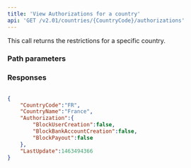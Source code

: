 ```yaml
---
title: 'View Authorizations for a country'  
api: 'GET /v2.01/countries/{CountryCode}/authorizations'  
---
```




This call returns the restrictions for a specific country.  

### Path parameters  

<CountryCode />  

### Responses  

<AccordionGroup><Accordion title="200">  

<CountryCodeResponse />  

<CountryNameResponse />  

<AuthorizationResponse />  

<LastUpdateResponse /></Accordion></AccordionGroup>  

<ResponseExample>  

```json 200  

{
    "CountryCode":"FR",
    "CountryName":"France",
    "Authorization":{
        "BlockUserCreation":false,
        "BlockBankAccountCreation":false,
        "BlockPayout":false
    },
    "LastUpdate":1463494366
}  
 ```  

</ResponseExample>  

<RequestExample>  
    <NodeViewCountryAuthorizations />
    <RubyViewCountryAuthorizations />
    <ViewCountryAuthorizationsPython />
</RequestExample>
